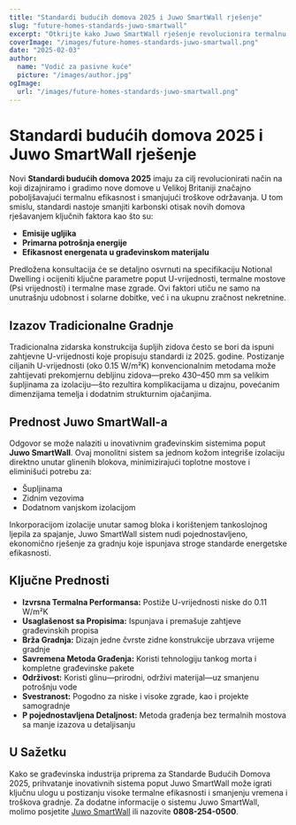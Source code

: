 ```yaml
---
title: "Standardi budućih domova 2025 i Juwo SmartWall rješenje"
slug: "future-homes-standards-juwo-smartwall"
excerpt: "Otkrijte kako Juwo SmartWall rješenje revolucionira termalnu efikasnost i građevinske standarde za buduće domove."
coverImage: "/images/future-homes-standards-juwo-smartwall.png"
date: "2025-02-03"
author:
  name: "Vodič za pasivne kuće"
  picture: "/images/author.jpg"
ogImage:
  url: "/images/future-homes-standards-juwo-smartwall.png"
---
```


# Standardi budućih domova 2025 i Juwo SmartWall rješenje

Novi **Standardi budućih domova 2025** imaju za cilj revolucionirati način na koji dizajniramo i gradimo nove domove u Velikoj Britaniji značajno poboljšavajući termalnu efikasnost i smanjujući troškove održavanja. U tom smislu, standardi nastoje smanjiti karbonski otisak novih domova rješavanjem ključnih faktora kao što su:

- **Emisije ugljika**
- **Primarna potrošnja energije**
- **Efikasnost energenata u građevinskom materijalu**

Predložena konsultacija će se detaljno osvrnuti na specifikaciju Notional Dwelling i ocijeniti ključne parametre poput U-vrijednosti, termalne mostove (Psi vrijednosti) i termalne mase zgrade. Ovi faktori utiču ne samo na unutrašnju udobnost i solarne dobitke, već i na ukupnu zračnost nekretnine.

## Izazov Tradicionalne Gradnje

Tradicionalna zidarska konstrukcija šupljih zidova često se bori da ispuni zahtjevne U-vrijednosti koje propisuju standardi iz 2025. godine. Postizanje ciljanih U-vrijednosti (oko 0.15 W/m²K) konvencionalnim metodama može zahtijevati prekomjernu debljinu zidova—preko 430–450 mm sa velikim šupljinama za izolaciju—što rezultira komplikacijama u dizajnu, povećanim dimenzijama temelja i dodatnim strukturnim ojačanjima.

## Prednost Juwo SmartWall-a

Odgovor se može nalaziti u inovativnim građevinskim sistemima poput **Juwo SmartWall**. Ovaj monolitni sistem sa jednom kožom integriše izolaciju direktno unutar glinenih blokova, minimizirajući toplotne mostove i eliminišući potrebu za:

- Šupljinama
- Zidnim vezovima
- Dodatnom vanjskom izolacijom

Inkorporacijom izolacije unutar samog bloka i korištenjem tankoslojnog ljepila za spajanje, Juwo SmartWall sistem nudi pojednostavljeno, ekonomično rješenje za gradnju koje ispunjava stroge standarde energetske efikasnosti.

## Ključne Prednosti

- **Izvrsna Termalna Performansa:** Postiže U-vrijednosti niske do 0.11 W/m²K
- **Usaglašenost sa Propisima:** Ispunjava i premašuje zahtjeve građevinskih propisa
- **Brža Gradnja:** Dizajn jedne čvrste zidne konstrukcije ubrzava vrijeme gradnje
- **Savremena Metoda Građenja:** Koristi tehnologiju tankog morta i kompletne građevinske pakete
- **Održivost:** Koristi glinu—prirodni, održivi materijal—uz smanjenu potrošnju vode
- **Svestranost:** Pogodno za niske i visoke zgrade, kao i projekte samogradnje
- **P pojednostavljena Detaljnost:** Metoda građenja bez termalnih mostova sa manje izazova u detaljisanju

## U Sažetku

Kako se građevinska industrija priprema za Standarde Budućih Domova 2025, prihvatanje inovativnih sistema poput Juwo SmartWall može igrati ključnu ulogu u postizanju visoke termalne efikasnosti i smanjenju vremena i troškova gradnje. Za dodatne informacije o sistemu Juwo SmartWall, molimo posjetite [Juwo SmartWall](http://www.Juwo-SmartWall.co.uk) ili nazovite **0808-254-0500**.